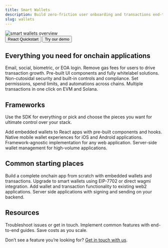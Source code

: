 ```yaml
---
title: Smart Wallets
description: Build zero-friction user onboarding and transactions end-to-end with one SDK.
slug: wallets
---
```



<img src="/images/wallets/overviewHeader.png" alt="smart wallets overview" />

<div
  style={{
    display: "flex",
    justifyContent: "center",
    marginBottom: "2rem",
    gap: "1.5rem",
  }}
>
  <Button
    icon="bolt"
    href="/wallets/react/quickstart"
    style={{
      backgroundColor: "var(--accent-2, #ECF3FF)",
      color: "black",
      padding: "2rem 2rem",
      fontWeight: "bold",
      fontSize: "1.2rem",
    }}
  >
    React Quickstart
  </Button>
  <Button
    icon="fa-regular fa-play"
    href="https://demo.alchemy.com/"
    style={{
      backgroundColor: "#363FF9",
      color: "white",
      padding: "2rem 2rem",
      fontWeight: "bold",
      fontSize: "1.2rem",
    }}
  >
    Try our demo
  </Button>
</div>

## Everything you need for onchain applications

<CardGroup cols={2}>
  <Card
    small
    title="Seamless user onboarding"
    icon="user-plus"
    iconPosition="left"
    style={{ textAlign: "left", alignItems: "flex-start" }}
  >
    Email, social, biometric, or EOA login.
  </Card>
  <Card
    title="Gasless transactions"
    icon="gas-pump"
    iconPosition="left"
    style={{ textAlign: "left", alignItems: "flex-start" }}
  >
    Remove gas fees for users to drive transaction growth.
  </Card>
  <Card
    title="Whitelabel UI"
    icon="fa-solid fa-pencil"
    iconPosition="left"
    style={{ textAlign: "left", alignItems: "flex-start" }}
  >
    Pre-built UI components and fully whitelabel solutions.
  </Card>
  <Card
    title="Security at scale"
    icon="shield"
    iconPosition="left"
    style={{ textAlign: "left", alignItems: "flex-start" }}
  >
    Non-cutosidal security and built-in controls and compliance.
  </Card>
  <Card
    title="Powerful wallet policies"
    icon="sliders"
    iconPosition="left"
    style={{ textAlign: "left", alignItems: "flex-start" }}
  >
    Set permissions, spend limits, and automations across chains.
  </Card>
  <Card
    title="Batching"
    icon="bolt"
    iconPosition="left"
    style={{ textAlign: "left", alignItems: "flex-start" }}
  >
    Multiple transactions in one click on EVM and Solana.
  </Card>
</CardGroup>

## Frameworks

Use the SDK for everything or pick and choose the pieces you want for ultimate control over your stack.

<CardGroup cols={2}>
  <Card
    title="React"
    icon="fa-brands fa-react"
    iconPosition="left"
    style={{ textAlign: "left", alignItems: "flex-start" }}
    href="/wallets/react/overview"
  >
    Add embedded wallets to React apps with pre-built components and hooks.
  </Card>
  <Card
    title="React Native"
    icon="fa-brands fa-react"
    iconPosition="left"
    style={{ textAlign: "left", alignItems: "flex-start" }}
    href="/wallets/react-native/overview"
  >
    Native mobile wallet experiences for iOS and Android applications.
  </Card>
  <Card
    title="Other JS Frameworks"
    icon="fa-brands fa-js"
    iconPosition="left"
    style={{ textAlign: "left", alignItems: "flex-start" }}
    href="/wallets/core/overview"
  >
    Framework-agnostic implementation for any web application.
  </Card>
  <Card
    title="APIs"
    icon="fa-solid fa-code"
    iconPosition="left"
    style={{ textAlign: "left", alignItems: "flex-start" }}
    href="/wallets/reference/smart-wallet-quickstart"
  >
    Server-side wallet management for high-volume applications.
  </Card>
</CardGroup>

## Common starting places

<CardGroup cols={2}>
  <Card
    title="Build a new app"
    icon="wrench"
    iconPosition="left"
    style={{ textAlign: "left", alignItems: "flex-start" }}
    href="/wallets/react/overview"
  >
    Build a complete onchain app from scratch with embedded wallets and
    transactions.
  </Card>
  <Card
    title="Upgrade existing wallets"
    icon="fa-solid fa-chevrons-up"
    iconPosition="left"
    style={{ textAlign: "left", alignItems: "flex-start" }}
    href="/wallets/react-native/overview"
  >
    Upgrade to smart wallets using EIP-7702 or direct wagmi integration.
  </Card>
  <Card
    title="Bring your app onchain"
    icon="fa-regular fa-globe-pointer"
    iconPosition="left"
    style={{ textAlign: "left", alignItems: "flex-start" }}
    href="/wallets/core/overview"
  >
    Add wallet and transaction functionality to existing web2 applications.
  </Card>
  <Card
    title="Manage wallets from your backend"
    icon="fa-solid fa-server"
    iconPosition="left"
    style={{ textAlign: "left", alignItems: "flex-start" }}
    href="/wallets/reference/smart-wallet-quickstart"
  >
    Server side applications with signing and sending on your backend.
  </Card>
</CardGroup>

## Resources

<CardGroup cols={3}>
  <Card
    title="Support"
    icon="fa-solid fa-question"
    iconPosition="left"
    style={{ textAlign: "left", alignItems: "flex-start" }}
    href="/wallets/resources/faqs"
  >
    Troubleshoot issues or get in touch.
  </Card>
  <Card
    title="Recipes"
    icon="fa-solid fa-book"
    iconPosition="left"
    style={{ textAlign: "left", alignItems: "flex-start" }}
    href="/wallets/recipes/overview"
  >
    Implement common features with end-to-end guides.
  </Card>
  <Card
    title="Pricing"
    icon="fa-solid fa-dollar-sign"
    iconPosition="left"
    style={{ textAlign: "left", alignItems: "flex-start" }}
    href="/wallets/core/overview"
  >
    Save costs as you scale.
  </Card>
</CardGroup>

Don’t see a feature you’re looking for? [Get in touch with us](mailto:smart-wallets@alchemy.com).
